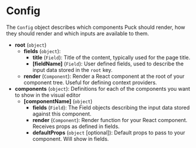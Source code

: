 # Config

The `Config` object describes which components Puck should render, how they should render and which inputs are available to them.

- **root** (`object`)
  - **fields** (`object`):
    - **title** (`Field`): Title of the content, typically used for the page title.
    - **[fieldName]** (`Field`): User defined fields, used to describe the input data stored in the `root` key.
  - **render** (`Component`): Render a React component at the root of your component tree. Useful for defining context providers.
- **components** (`object`): Definitions for each of the components you want to show in the visual editor
  - **[componentName]** (`object`)
    - **fields** (`Field`): The Field objects describing the input data stored against this component.
    - **render** (`Component`): Render function for your React component. Receives props as defined in fields.
    - **defaultProps** (`object` [optional]): Default props to pass to your component. Will show in fields.
